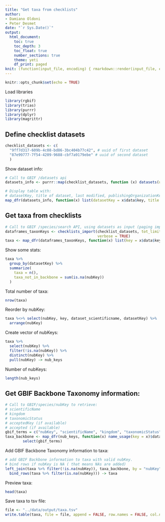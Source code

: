 ```yaml
---
title: "Get taxa from checklists"
author:
- Damiano Oldoni
- Peter Desmet
date: "`r Sys.Date()`"
output:
  html_document:
    toc: true
    toc_depth: 3
    toc_float: true
    number_sections: true
    theme: yeti
    df_print: paged
knit: (function(input_file, encoding) { rmarkdown::render(input_file, encoding = encoding, output_file = paste0("../docs/",sub(".Rmd", ".html", basename(input_file))))})
---
```


```r
knitr::opts_chunk$set(echo = TRUE)
```

Load libraries

```r
library(rgbif)
library(trias)
library(purrr)
library(dplyr)
library(magrittr)
```

## Define checklist datasets

```r
checklist_datasets <- c(
  "9ff7d317-609b-4c08-bd86-3bc404b77c42", # uuid of first dataset
  "87e99777-7f54-4209-9688-cbf7a9179ebe" # uuid of second dataset
  )
```

Show dataset info:

```r
# Call to GBIF /datasets api
datasets_info <- purrr::map(checklist_datasets, function (x) datasets(uuid = x))

# Display table with:
# datasetKey, title of dataset, last modified, publishingOrganizationKey, doi
map_dfr(datasets_info, function(x) list(datasetKey = x$data$key, title = x$data$title, modified = x$data$modified, publisher = x$data$publishingOrganizationKey, doi = x$data$doi))
```


## Get taxa from checklists

```r
# Call to GBIF /species/search API, using datasets as input (paging implemented)
dataframes_taxonKeys <- checklists_import(checklist_datasets, tot_limit = NULL, 
                                          verbose = TRUE)
taxa <- map_dfr(dataframes_taxonKeys, function(x) list(key = x$data$key, dataset_scientificname = x$data$scientificName, datasetKey = x$data$datasetKey, nubKey = x$data$nubKey))
```


Show some stats:

```r
taxa %>%
  group_by(datasetKey) %>%
  summarize(
    taxa = n(),
    taxa_not_in_backbone = sum(is.na(nubKey))
  )
```

Total number of taxa:

```r
nrow(taxa)
```

Reorder by nubKey:

```r
taxa %<>% select(nubKey, key, dataset_scientificname, datasetKey) %>%
  arrange(nubKey)
```

Create vector of nubKeys:

```r
taxa %>%
  select(nubKey) %>%
  filter(!is.na(nubKey)) %>%
  distinct(nubKey) %>%
  pull(nubKey) -> nub_keys
```

Number of nubKeys:

```r
length(nub_keys)
```

## Get GBIF Backbone Taxonomy information:

```r
# Call to GBIF/species/nubKey to retrieve:
# scientificName
# kingdom
# taxonomicStatus
# acceptedKey (if available)
# accepted (if available)
gbif_terms = c("nubKey", "scientificName", "kingdom", "taxonomicStatus", "acceptedKey", "accepted")
taxa_backbone <- map_dfr(nub_keys, function(x) name_usage(key = x)$data) %>%
        select(gbif_terms)
```

Add  GBIF Backbone Taxonomy information to taxa:

```r
# add GBIF Backbone information to taxa with valid nubKey.
# bind rows if nubKey is NA ( that means NAs are added)
left_join(taxa %>% filter(!is.na(nubKey)), taxa_backbone, by = "nubKey") %>%
  bind_rows(taxa %>% filter(is.na(nubKey))) -> taxa
```

Preview taxa:

```r
head(taxa)
```

Save taxa to tsv file:

```r
file <- "../data/output/taxa.tsv"
write.table(taxa, file = file, append = FALSE, row.names = FALSE, col.names = TRUE, sep = "\t", quote = FALSE)
```
